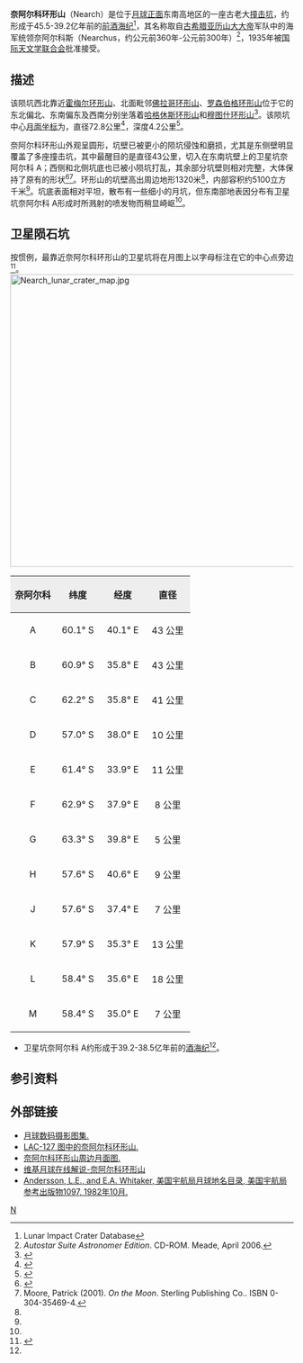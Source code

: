 {{lunar crater data|
 image=Normal Nearch LO iv 070 h3.jpg|
 caption=月球轨道器4号拍摄的图像|
 latitude=58.58|
 N_or_S=S|
 longitude=39.01|
 E_or_W=E|
 diameter=72.8公里|
 depth=4.2公里|
 colong=323|
 eponym=奈阿尔科斯}}
'''奈阿尔科环形山'''（Nearch）是位于[[月球正面|月球正面]]东南高地区的一座古老大[[撞击坑|撞击坑]]，约形成于45.5-39.2亿年前的[[前酒海纪|前酒海纪]]<ref name=LICD>Lunar Impact Crater Database</ref>，其名称取自[[古希腊|古希腊]][[亚历山大大帝|亚历山大大帝]]军队中的海军统领奈阿尔科斯（Nearchus，约公元前360年-公元前300年）<ref name="a">''Autostar Suite Astronomer Edition''. CD-ROM. Meade, April 2006.</ref>，1935年被[[国际天文学联合会|国际天文学联合会]]批准接受。

==描述== 
该陨坑西北靠近[[霍梅尔环形山|霍梅尔环形山]]、北面毗邻[[佛拉哥环形山|佛拉哥环形山]]、[[罗森伯格环形山|罗森伯格环形山]]位于它的东北偏北、东南偏东及西南分别坐落着[[哈格休斯环形山|哈格休斯环形山]]和[[穆图什环形山|穆图什环形山]]<ref>{{Cite web |url=http://planetarynames.wr.usgs.gov/images/Lunar/lac_127_lo.pdf |title=Crater Nearch on LAC-127 map. |accessdate=2016-10-14 |archive-date=2013-02-20 |archive-url=https://web.archive.org/web/20130220221516/http://planetarynames.wr.usgs.gov/images/Lunar/lac_127_lo.pdf |dead-url=no }}</ref>。该陨坑中心[[月面坐标|月面坐标]]为{{Coord|58.58|S|39.01|E|globe:Moon|nogoogle=1|noosm=1}}，直径72.8公里<ref name="IAU">{{Cite web |url=http://planetarynames.wr.usgs.gov/Feature/4181 |title=Directory of the International Astronomical Union |access-date=2016-10-14 |archive-date=2021-04-01 |archive-url=https://web.archive.org/web/20210401043643/https://planetarynames.wr.usgs.gov/Feature/4181 |dead-url=no }}</ref>，深度4.2公里<ref>{{Cite web |url=http://fisherka.csolutionshosting.net/astronote/plan/craterdepth/html/CraterDepthFeatureNameWestfall.html |title=John E. Westfall's Atlas of the Lunar Terminator, Cambridge Univ. Press (2000) |accessdate=2016-10-14 |archive-date=2014-12-18 |archive-url=https://archive.today/20141218234310/http://fisherka.csolutionshosting.net/astronote/plan/craterdepth/html/CraterDepthFeatureNameWestfall.html |dead-url=yes }}</ref>。

奈阿尔科环形山外观呈圆形，坑壁已被更小的陨坑侵蚀和磨损，尤其是东侧壁明显覆盖了多座撞击坑，其中最醒目的是直径43公里，切入在东南坑壁上的卫星坑奈阿尔科 A；西侧和北侧坑底也已被小陨坑打乱，其余部分坑壁则相对完整，大体保持了原有的形状<ref name="b">{{cite book 
 | first=Antonín | last=Rükl | authorlink=Antonín Rükl
 | date=1990 | title=Atlas of the Moon
 | publisher=Kalmbach Books
 | isbn=0-913135-17-8 }}</ref><ref>Moore, Patrick (2001). ''On the Moon''. Sterling Publishing Co.. ISBN 0-304-35469-4.</ref>。环形山的坑壁高出周边地形1320米<ref name="LICD"/>，内部容积约5100立方千米<ref name="LICD"/>。坑底表面相对平坦，散布有一些细小的月坑，但东南部地表因分布有卫星坑奈阿尔科 A形成时所溅射的喷发物而稍显崎岖<ref name="b"/>。

==卫星陨石坑==
按惯例，最靠近奈阿尔科环形山的卫星坑将在月图上以字母标注在它的中心点旁边<ref>{{cite book 
 | author=Bussey, B. | author-link=Ben Bussey 
 | author2=Spudis, P. | author2-link=Paul Spudis
 | date=2004 | title=The Clementine Atlas of the Moon
 | publisher=Cambridge University Press | location=New York
 | isbn=0-521-81528-2 }}</ref>。
[[Image:Nearch_lunar_crater_map.jpg|520px]]

{| class="wikitable"
!width="25%" style="background:#eeeeee;" |奈阿尔科 
!width="25%" style="background:#eeeeee;" |纬度
!width="25%" style="background:#eeeeee;" |经度
!width="25%" style="background:#eeeeee;" |直径
|-
|align="center"|A
|align="center"|60.1° S
|align="center"|40.1° E
|align="center"|43 公里
|-
|align="center"|B
|align="center"|60.9° S
|align="center"|35.8° E
|align="center"|43 公里
|-
|align="center"|C
|align="center"|62.2° S
|align="center"|35.8° E
|align="center"|41 公里
|-
|align="center"|D
|align="center"|57.0° S
|align="center"|38.0° E
|align="center"|10 公里
|-
|align="center"|E
|align="center"|61.4° S
|align="center"|33.9° E
|align="center"|11 公里
|-
|align="center"|F
|align="center"|62.9° S
|align="center"|37.9° E
|align="center"|8 公里
|-
|align="center"|G
|align="center"|63.3° S
|align="center"|39.8° E
|align="center"|5 公里
|-
|align="center"|H
|align="center"|57.6° S
|align="center"|40.6° E
|align="center"|9 公里
|-
|align="center"|J
|align="center"|57.6° S
|align="center"|37.4° E
|align="center"|7 公里
|-
|align="center"|K
|align="center"|57.9° S
|align="center"|35.3° E
|align="center"|13 公里
|-
|align="center"|L
|align="center"|58.4° S
|align="center"|35.6° E
|align="center"|18 公里
|-
|align="center"|M
|align="center"|58.4° S
|align="center"|35.0° E
|align="center"|7 公里
|}{{clear}}
* 卫星坑奈阿尔科 A约形成于39.2-38.5亿年前的[[酒海纪|酒海纪]]<ref name="LICD"/>。

==参引资料==
{{Reflist}}

==外部链接==
*[http://www.lpi.usra.edu/resources/lunar_orbiter/bin/srch_nam.shtml?Nearch%7C0 月球数码摄影图集.] {{Wayback|url=http://www.lpi.usra.edu/resources/lunar_orbiter/bin/srch_nam.shtml?Nearch%7C0 |date=20201127014207 }}
*[http://www.lpi.usra.edu/resources/mapcatalog/LAC/lac127/ LAC-127 图中的奈阿尔科环形山.]{{Wayback|url=http://www.lpi.usra.edu/resources/mapcatalog/LAC/lac127/ |date=20160304072842 }}
*[http://www.lpi.usra.edu/resources/mapcatalog/usgs/I702/ 奈阿尔科环形山周边月面图.]{{Wayback|url=http://www.lpi.usra.edu/resources/mapcatalog/usgs/I702/ |date=20160304065618 }}
*[https://the-moon.wikispaces.com/Nearch 维基月球在线解说-奈阿尔科环形山] {{Wayback|url=https://the-moon.wikispaces.com/Nearch |date=20180530160454 }}
* [http://planet4589.org/astro/lunar/RP-1097.pdf Andersson, L.E., and E.A. Whitaker, 美国宇航局月球地名目录, 美国宇航局参考出版物1097, 1982年10月.]{{Wayback|url=http://planet4589.org/astro/lunar/RP-1097.pdf |date=20141006125838 }}

[[Category:月球环形山|N]]
{{月球環形山 (L-N)}}